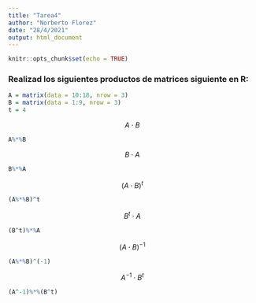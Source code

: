 ```yaml
---
title: "Tarea4"
author: "Norberto Florez"
date: "28/4/2021"
output: html_document
---
```


```r
knitr::opts_chunk$set(echo = TRUE)
```

### Realizad los siguientes productos de matrices siguiente en R:

```r
A = matrix(data = 10:18, nrow = 3)
B = matrix(data = 1:9, nrow = 3)
t = 4
```

$$A \cdot B$$
```r
A%*%B
```
$$B \cdot A$$
```r
B%*%A

```

$$(A \cdot B)^{t}$$
```r
(A%*%B)^t

```


$$B^{t} \cdot A$$
```r
(B^t)%*%A

```

$$(A \cdot B)^{-1}$$
```r
(A%*%B)^(-1)

```

$$A^{-1} \cdot B^{t}$$
```r
(A^-1)%*%(B^t)

```

